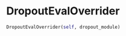 # DropoutEvalOverrider { #napari_activelearning.DropoutEvalOverrider }

```python
DropoutEvalOverrider(self, dropout_module)
```

